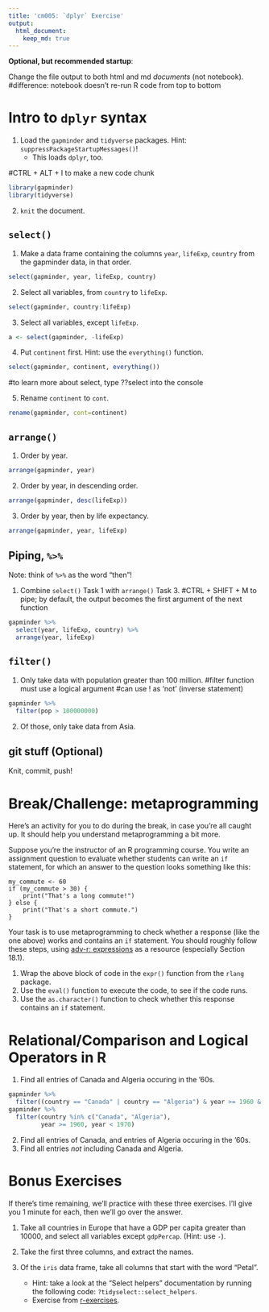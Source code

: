 ```yaml
---
title: 'cm005: `dplyr` Exercise'
output:
  html_document:
    keep_md: true
---
```


**Optional, but recommended startup**:

Change the file output to both html and md _documents_ (not notebook). 
#difference: notebook doesn't re-run R code from top to bottom

# Intro to `dplyr` syntax

1. Load the `gapminder` and `tidyverse` packages. Hint: `suppressPackageStartupMessages()`!
    - This loads `dplyr`, too.

#CTRL + ALT + I to make a new code chunk

```r
library(gapminder)
library(tidyverse)
```


2. `knit` the document. 

## `select()`

1. Make a data frame containing the columns `year`, `lifeExp`, `country` from the gapminder data, in that order.

```r
select(gapminder, year, lifeExp, country)
```


2. Select all variables, from `country` to `lifeExp`. 

```r
select(gapminder, country:lifeExp)
```


3. Select all variables, except `lifeExp`.

```r
a <- select(gapminder, -lifeExp)
```


4. Put `continent` first. Hint: use the `everything()` function.

```r
select(gapminder, continent, everything())
```
#to learn more about select, type ??select into the console

5. Rename `continent` to `cont`.

```r
rename(gapminder, cont=continent)
```


## `arrange()`

1. Order by year.

```r
arrange(gapminder, year)
```


2. Order by year, in descending order.


```r
arrange(gapminder, desc(lifeExp))
```


3. Order by year, then by life expectancy.

```r
arrange(gapminder, year, lifeExp)
```


## Piping, `%>%`

Note: think of `%>%` as the word "then"!

1. Combine `select()` Task 1 with `arrange()` Task 3.
#CTRL + SHIFT + M to pipe; by default, the output becomes the first argument of the next function

```r
gapminder %>% 
  select(year, lifeExp, country) %>% 
  arrange(year, lifeExp)
```


## `filter()`

1. Only take data with population greater than 100 million.
#filter function must use a logical argument
#can use ! as 'not' (inverse statement)

```r
gapminder %>%
  filter(pop > 100000000)
```


2. Of those, only take data from Asia.

## git stuff (Optional)

Knit, commit, push!

# Break/Challenge: metaprogramming

Here's an activity for you to do during the break, in case you're all caught up. It should help you understand metaprogramming a bit more.

Suppose you're the instructor of an R programming course. You write an assignment question to evaluate whether students can write an `if` statement, for which an answer to the question looks something like this:

```
my_commute <- 60
if (my_commute > 30) {
    print("That's a long commute!")
} else {
    print("That's a short commute.")
}
```

Your task is to use metaprogramming to check whether a response (like the one above) works and contains an `if` statement. You should roughly follow these steps, using [adv-r: expressions](https://adv-r.hadley.nz/expressions.html) as a resource (especially Section 18.1).

1. Wrap the above block of code in the `expr()` function from the `rlang` package.
2. Use the `eval()` function to execute the code, to see if the code runs.
3. Use the `as.character()` function to check whether this response contains an `if` statement.

# Relational/Comparison and Logical Operators in R

1. Find all entries of Canada and Algeria occuring in the '60s. 

```r
gapminder %>% 
  filter((country == "Canada" | country == "Algeria") & year >= 1960 & year < 1970 )
gapminder %>%
  filter(country %in% c("Canada", "Algeria"),
         year >= 1960, year < 1970)
```


2. Find all entries of Canada, and entries of Algeria occuring in the '60s. 
3. Find all entries _not_ including Canada and Algeria.

# Bonus Exercises

If there's time remaining, we'll practice with these three exercises. I'll give you 1 minute for each, then we'll go over the answer.

1. Take all countries in Europe that have a GDP per capita greater than 10000, and select all variables except `gdpPercap`. (Hint: use `-`).

2. Take the first three columns, and extract the names.

3. Of the `iris` data frame, take all columns that start with the word "Petal". 
    - Hint: take a look at the "Select helpers" documentation by running the following code: `?tidyselect::select_helpers`.
    - Exercise from [r-exercises](https://www.r-exercises.com/2017/10/19/dplyr-basic-functions-exercises/).
